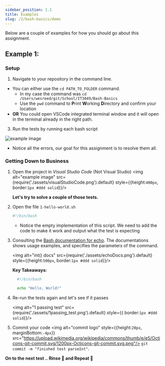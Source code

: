 ```yaml
---
sidebar_position: 1.1
title: Examples
slug: /2/bash-basics/demo
---
```

Below are a couple of examples for how you should go about this assignment.

## Example 1:
### Setup
1. Navigate to your repository in the command line.
  - You can either use the `cd PATH_TO_FOLDER` command.
    - In my case the command was `cd /Users/wesreed/git/School/IT3049/Bash-Basics`
    - Use the `pwd` command to **P**rint **W**orking **D**irectory and confirm your location
  - **OR** You could open VSCode integrated terminal window and it will open in the terminal already in the right path.
3. Run the tests by running each bash script

  ![example image](assets/failing_tests.png)
  - Notice all the errors, our goal for this assignment is to resolve them all.

### Getting Down to Business
1. Open the project in *Visual Studio Code* (Not Visual Studio)
    <img alt="example image" src={require('./assets/visualStudioCode.png').default} style={{height:`400px`, border:`1px #ddd solid`}}/>

    **Let's try to solve a couple of those tests.**

2. Open the file `1-hello-world.sh`
    ```bash
    #!/bin/bash

    ```
    - Notice the empty implementation of this script. We need to add the code to make it work and output what the test is expecting

3. Consulting the [Bash documentation for echo](https://ss64.com/bash/echo.html). The documentations shows usage examples, and specifies the parameters of the command.

    <img alt="int() docs" src={require('./assets/echoDocs.png').default} style={{height:`500px`, border:`1px #ddd solid`}}/>

    **Key Takeaways:**
      ```bash
        #!/bin/bash

        echo "Hello, World!"
      ```
4. Re-run the tests again and let's see if it passes

    <img alt="1 passing test" src={require('./assets/1passing_test.png').default} style={{ border:`1px #ddd solid`}}/>

5. Commit your code <img alt="commit logo" style={{height:`20px`, marginBottom:`-4px`}} src="https://upload.wikimedia.org/wikipedia/commons/thumb/e/e5/Octicons-git-commit.svg/1200px-Octicons-git-commit.svg.png"/> `git commit -m "finished test parseInt"`.

**On to the next test .. Rinse 🧼 and Repeat 🔁**
